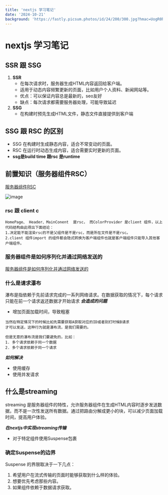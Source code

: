 ```yaml
---
title: 'nextjs 学习笔记'
date: '2024-10-21'
background: 'https://fastly.picsum.photos/id/24/200/300.jpg?hmac=UogR0hFxP5yLDwcZpCawObw8Bzm9vnzci_7eMrbqn_s'
---
```

# nextjs 学习笔记


## SSR 跟 SSG

1. **SSR**
   * 在每次请求时，服务器生成HTML内容返回给客户端。
   * 适用于动态内容频繁更新的页面，比如用户个人资料、新闻网站等。
   * 优点：可以保证内容总是最新的，seo友好
   * 缺点：每次请求都需要服务器处理，可能导致延迟
2. **SSG**
   * 在构建时预先生成HTML文件，静态文件直接提供到客户端

## SSG 跟 RSC 的区别
* SSG 在构建时生成静态内容，适合不常变动的页面。
* RSC 在运行时动态生成内容，适合需要实时更新的页面。
* **ssg是build time 跟rsc 是runtime**
     
## 前置知识（服务器组件RSC）
[服务器组件RSC](https://www.joshwcomeau.com/react/server-components/)

![image](https://github.com/user-attachments/assets/918b353e-c85e-491d-ab5c-486d3ad0994d)

### rsc  跟 client c 
```
HomePage、 Header、MainConent  是rsc， 而ColorProvider 是client 组件，以上代码结构由此得出下面结论：
1.决定能不能渲染rsc的不是父组件是不是rsc，而是所在文件是不是rsc。
2.client 组件import 的组件都会隐式转换为客户端组件也就是客户端组件只能导入其他客户端组件。
```

### 服务器组件是如何序列化并通过网络发送的
[服务器组件是如何序列化并通过网络发送的](https://www.alvar.dev/blog/creating-devtools-for-react-server-components)

### 什么是请求瀑布
瀑布是指依赖于先前请求完成的一系列网络请求。在数据获取的情况下，每个请求只能在前一个请求返还数据才开始请求
***会造成的问题***
* 增加页面加载时间，导致粗塞

```
当然在特定情况下的时候比如先需要获取A获取对应的ID或者别打时候B请求
才可以发送，这种行为就是瀑布流，是我们需要的。

但是无意的瀑布流是我们要避免的，比如：
1. 多个请求依赖于同一个数据
2. 多个请求依赖于同一个请求
```
***如何解决***
* 使用缓存
* 使用并发请求


## 什么是streaming
streaming 是服务器组件的特性，允许服务器组件在生成HTML内容时逐步发送数据，而不是一次性发送所有数据。通过把路由分解成更小的块，可以减少页面加载时间，提高用户体验。

***在nextjs中实现streaming传输***
* 对于特定组件使用Suspense包裹
### 确定Suspense的边界

Suspense 的界限取决于一下几点：

1. 希望用户在流式传输的页面时能够获取到什么样的体验。
2. 想要优先考虑那些内容。
3. 如果组件依赖于数据请求获取。

